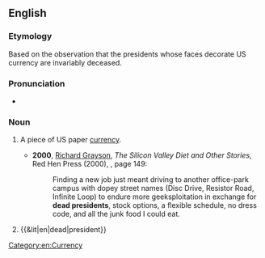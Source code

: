{{also|dead-president}}
==English==

===Etymology===
Based on the observation that the presidents whose faces decorate US currency are invariably deceased.

===Pronunciation===
* {{audio|en|En-au-dead president.ogg|Audio (AU)}}

===Noun===
{{en-noun}}

# {{lb|en|US|slang}} A piece of US paper [[currency]].
#* '''2000''', [[w:Richard Grayson (writer)|Richard Grayson]], ''The Silicon Valley Diet and Other Stories'', Red Hen Press (2000), {{ISBN|9781888996234}}, page 149:
#*: Finding a new job just meant driving to another office-park campus with dopey street names (Disc Drive, Resistor Road, Infinite Loop) to endure more geeksploitation in exchange for '''dead presidents''', stock options, a flexible schedule, no dress code, and all the junk food I could eat.
# {{&lit|en|dead|president}}

[[Category:en:Currency]]